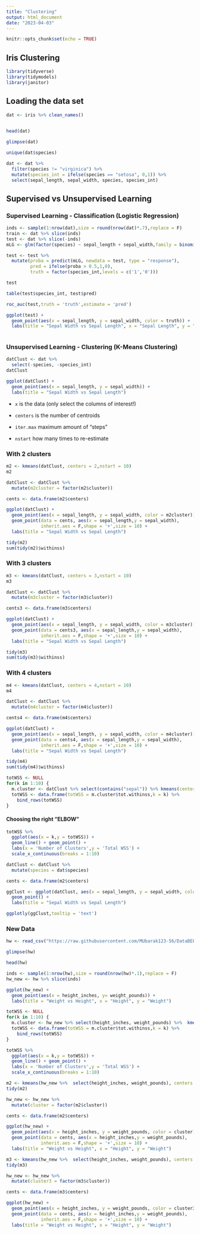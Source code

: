 ```yaml
---
title: "Clustering"
output: html_document
date: "2023-04-03"
---
```


```r
knitr::opts_chunk$set(echo = TRUE)
```

## Iris Clustering

```r
library(tidyverse)
library(tidymodels)
library(janitor)
```

## Loading the data set

```r
dat <- iris %>% clean_names()
  
```

```r
head(dat)
```

```r
glimpse(dat)

```

```r
unique(dat$species)
```

```r
dat <- dat %>% 
  filter(species != "virginica") %>% 
  mutate(species_int = ifelse(species == "setosa", 0,1)) %>% 
  select(sepal_length, sepal_width, species, species_int)
```

## Supervised vs Unsupervised Learning

### Supervised Learning - Classification (Logistic Regression)

```r
inds <- sample(1:nrow(dat),size = round(nrow(dat)*.7),replace = F)
train <- dat %>% slice(inds)
test <- dat %>% slice(-inds)
mLG <- glm(factor(species) ~ sepal_length + sepal_width,family = binomial(link = 'logit'), data = train)

test <- test %>% 
  mutate(proba = predict(mLG, newdata = test, type = "response"),
         pred = ifelse(proba > 0.5,1,0),
         truth = factor(species_int,levels = c('1','0')))

test
```
```r
table(test$species_int, test$pred)

roc_auc(test,truth = 'truth',estimate = 'pred') 
```

```r
ggplot(test) +
  geom_point(aes(x = sepal_length, y = sepal_width, color = truth)) +
  labs(title = "Sepal Width vs Sepal Length", x = "Sepal Length", y = "Sepal Width")
  
```

### Unsupervised Learning - Clustering (K-Means Clustering)

```r
datClust <- dat %>% 
  select(-species, -species_int)
datClust
```

```r
ggplot(datClust) +
  geom_point(aes(x = sepal_length, y = sepal_width)) +
  labs(title = "Sepal Width vs Sepal Length")
```


  - `x` is the data (only select the columns of interest!)
  
  - `centers` is the number of centroids
  
  - `iter.max` maximum amount of "steps"
  
  - `nstart` how many times to re-estimate
  
### With 2 clusters

```r
m2 <- kmeans(datClust, centers = 2,nstart = 10)
m2
```

```r
datClust <- datClust %>% 
  mutate(m2cluster = factor(m2$cluster))

cents <- data.frame(m2$centers)

ggplot(datClust) +
  geom_point(aes(x = sepal_length, y = sepal_width, color = m2cluster)) +
  geom_point(data = cents, aes(x = sepal_length,y = sepal_width),
             inherit.aes = F,shape = '+',size = 10) +
  labs(title = "Sepal Width vs Sepal Length")
```

```r
tidy(m2)
sum(tidy(m2)$withinss)
```

### With 3 clusters

```r
m3 <- kmeans(datClust, centers = 3,nstart = 10)
m3
```

```r
datClust <- datClust %>% 
  mutate(m3cluster = factor(m3$cluster))

cents3 <- data.frame(m3$centers)

ggplot(datClust) +
  geom_point(aes(x = sepal_length, y = sepal_width, color = m3cluster)) +
  geom_point(data = cents3, aes(x = sepal_length,y = sepal_width),
             inherit.aes = F,shape = '+',size = 10) +
  labs(title = "Sepal Width vs Sepal Length")
```
```r
tidy(m3)
sum(tidy(m3)$withinss)
```


### With 4 clusters

```r
m4 <- kmeans(datClust, centers = 4,nstart = 10)
m4
```

```r
datClust <- datClust %>% 
  mutate(m4cluster = factor(m4$cluster))

cents4 <- data.frame(m4$centers)

ggplot(datClust) +
  geom_point(aes(x = sepal_length, y = sepal_width, color = m4cluster)) +
  geom_point(data = cents4, aes(x = sepal_length,y = sepal_width),
             inherit.aes = F,shape = '+',size = 10) +
  labs(title = "Sepal Width vs Sepal Length")
```

```r
tidy(m4)
sum(tidy(m4)$withinss)
```


```r
totWSS <- NULL
for(k in 1:10) {
  m.cluster <- datClust %>% select(contains("sepal")) %>% kmeans(centers = k,nstart = 10)
  totWSS <- data.frame(totWSS = m.cluster$tot.withinss,k = k) %>%
    bind_rows(totWSS)
}
```

#### Choosing the right "ELBOW"

```r
totWSS %>%
  ggplot(aes(x = k,y = totWSS)) + 
  geom_line() + geom_point() + 
  labs(x = 'Number of Clusters',y = 'Total WSS') + 
  scale_x_continuous(breaks = 1:10)
```

```r
datClust <- datClust %>% 
  mutate(species = dat$species)

```

```r
cents <- data.frame(m2$centers)

ggClust <- ggplot(datClust, aes(x = sepal_length, y = sepal_width, color = m2cluster, text = species)) +
  geom_point() +
  labs(title = "Sepal Width vs Sepal Length")

ggplotly(ggClust,tooltip = 'text')
```

### New Data

```r
hw <- read_csv("https://raw.githubusercontent.com/MUbarak123-56/DataBEL/master/SOCR-HeightWeight.csv") %>%  clean_names()
```

```r
glimpse(hw)
```

```r
head(hw)
```

```r
inds <- sample(1:nrow(hw),size = round(nrow(hw)*.1),replace = F)
hw_new <- hw %>% slice(inds)
```

```r
ggplot(hw_new) +
  geom_point(aes(x = height_inches, y= weight_pounds)) +
  labs(title = "Weight vs Height", x = "Height", y = "Weight")
```

```r
totWSS <- NULL
for(k in 1:10) {
  m.cluster <- hw_new %>% select(height_inches, weight_pounds) %>%  kmeans(centers = k,nstart = 10)
  totWSS <- data.frame(totWSS = m.cluster$tot.withinss,k = k) %>%
    bind_rows(totWSS)
}
```

```r
totWSS %>%
  ggplot(aes(x = k,y = totWSS)) + 
  geom_line() + geom_point() + 
  labs(x = 'Number of Clusters',y = 'Total WSS') + 
  scale_x_continuous(breaks = 1:10)
```

```r
m2 <- kmeans(hw_new %>%  select(height_inches, weight_pounds), centers = 2)
tidy(m2)
```

```r
hw_new <- hw_new %>% 
  mutate(cluster = factor(m2$cluster))

cents <- data.frame(m2$centers)

ggplot(hw_new) + 
  geom_point(aes(x = height_inches, y = weight_pounds, color = cluster)) +
  geom_point(data = cents, aes(x = height_inches,y = weight_pounds),
             inherit.aes = F,shape = '+',size = 10) +
  labs(title = "Weight vs Height", x = "Height", y = "Weight") 
```

```r
m3 <- kmeans(hw_new %>%  select(height_inches, weight_pounds), centers = 3)
tidy(m3)
```

```r
hw_new <- hw_new %>% 
  mutate(cluster3 = factor(m3$cluster))

cents <- data.frame(m3$centers)

ggplot(hw_new) + 
  geom_point(aes(x = height_inches, y = weight_pounds, color = cluster3)) +
  geom_point(data = cents, aes(x = height_inches,y = weight_pounds),
             inherit.aes = F,shape = '+',size = 10) +
  labs(title = "Weight vs Height", x = "Height", y = "Weight")
```

